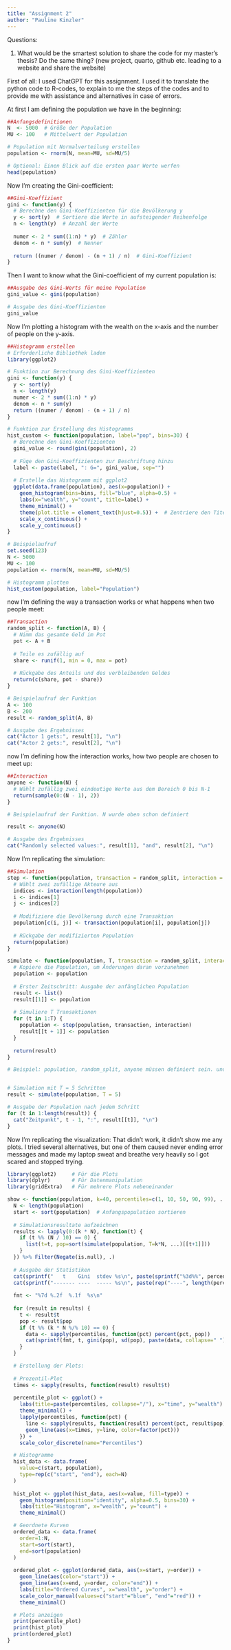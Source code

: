```yaml
---
title: "Assignment 2"
author: "Pauline Kinzler"
---
```


Questions:

1.  What would be the smartest solution to share the code for my master’s thesis? Do the same thing? (new project, quarto, github etc. leading to a website and share the website)

First of all: I used ChatGPT for this assignment. I used it to translate the python code to R-codes, to explain to me the steps of the codes and to provide me with assistance and alternatives in case of errors.

At first I am defining the population we have in the beginning:

```r
##Anfangsdefinitionen
N  <- 5000  # Größe der Population
MU <- 100   # Mittelwert der Population

# Population mit Normalverteilung erstellen
population <- rnorm(N, mean=MU, sd=MU/5)

# Optional: Einen Blick auf die ersten paar Werte werfen
head(population)
```

Now I'm creating the Gini-coefficient:

```r
##Gini-Koeffizient
gini <- function(y) {
  # Berechne den Gini-Koeffizienten für die Bevölkerung y
  y <- sort(y)  # Sortiere die Werte in aufsteigender Reihenfolge
  n <- length(y)  # Anzahl der Werte
  
  numer <- 2 * sum((1:n) * y)  # Zähler
  denom <- n * sum(y)  # Nenner
  
  return ((numer / denom) - (n + 1) / n)  # Gini-Koeffizient
}
```

Then I want to know what the Gini-coefficient of my current population is:

```r
##Ausgabe des Gini-Werts für meine Population
gini_value <- gini(population)

# Ausgabe des Gini-Koeffizienten
gini_value
```

Now I'm plotting a histogram with the wealth on the x-axis and the number of people on the y-axis.

```r
##Histogramm erstellen
# Erforderliche Bibliothek laden
library(ggplot2)

# Funktion zur Berechnung des Gini-Koeffizienten
gini <- function(y) {
  y <- sort(y)
  n <- length(y)
  numer <- 2 * sum((1:n) * y)
  denom <- n * sum(y)
  return ((numer / denom) - (n + 1) / n)
}

# Funktion zur Erstellung des Histogramms
hist_custom <- function(population, label="pop", bins=30) {
  # Berechne den Gini-Koeffizienten
  gini_value <- round(gini(population), 2)
  
  # Füge den Gini-Koeffizienten zur Beschriftung hinzu
  label <- paste(label, ": G=", gini_value, sep="")
  
  # Erstelle das Histogramm mit ggplot2
  ggplot(data.frame(population), aes(x=population)) +
    geom_histogram(bins=bins, fill="blue", alpha=0.5) +
    labs(x="wealth", y="count", title=label) +
    theme_minimal() +
    theme(plot.title = element_text(hjust=0.5)) +  # Zentriere den Titel
    scale_x_continuous() +
    scale_y_continuous()
}

# Beispielaufruf
set.seed(123)
N <- 5000
MU <- 100
population <- rnorm(N, mean=MU, sd=MU/5)

# Histogramm plotten
hist_custom(population, label="Population")

```

now I'm defining the way a transaction works or what happens when two people meet:

```r
##Transaction
random_split <- function(A, B) {
  # Nimm das gesamte Geld im Pot
  pot <- A + B
  
  # Teile es zufällig auf
  share <- runif(1, min = 0, max = pot)
  
  # Rückgabe des Anteils und des verbleibenden Geldes
  return(c(share, pot - share))
}

# Beispielaufruf der Funktion
A <- 100
B <- 200
result <- random_split(A, B)

# Ausgabe des Ergebnisses
cat("Actor 1 gets:", result[1], "\n")
cat("Actor 2 gets:", result[2], "\n")
```

now I'm defining how the interaction works, how two people are chosen to meet up:

```r
##Interaction
anyone <- function(N) {
  # Wählt zufällig zwei eindeutige Werte aus dem Bereich 0 bis N-1
  return(sample(0:(N - 1), 2))
}

# Beispielaufruf der Funktion. N wurde oben schon definiert

result <- anyone(N)

# Ausgabe des Ergebnisses
cat("Randomly selected values:", result[1], "and", result[2], "\n")
```

Now I'm replicating the simulation:

```r
##Simulation
step <- function(population, transaction = random_split, interaction = anyone) {
  # Wählt zwei zufällige Akteure aus
  indices <- interaction(length(population))
  i <- indices[1]
  j <- indices[2]
  
  # Modifiziere die Bevölkerung durch eine Transaktion
  population[c(i, j)] <- transaction(population[i], population[j])
  
  # Rückgabe der modifizierten Population
  return(population)
}

```

```r
simulate <- function(population, T, transaction = random_split, interaction = anyone) {
  # Kopiere die Population, um Änderungen daran vorzunehmen
  population <- population
  
  # Erster Zeitschritt: Ausgabe der anfänglichen Population
  result <- list()
  result[[1]] <- population
  
  # Simuliere T Transaktionen
  for (t in 1:T) {
    population <- step(population, transaction, interaction)
    result[[t + 1]] <- population
  }
  
  return(result)
}

```

```r
# Beispiel: population, random_split, anyone müssen definiert sein. und N und population auch


# Simulation mit T = 5 Schritten
result <- simulate(population, T = 5)

# Ausgabe der Population nach jedem Schritt
for (t in 1:length(result)) {
  cat("Zeitpunkt", t - 1, ":", result[[t]], "\n")
}

```

Now I'm replicating the visualization: That didn't work, it didn't show me any plots. I tried several alternatives, but one of them caused never ending error messages and made my laptop sweat and breathe very heavily so I got scared and stopped trying.

```r
library(ggplot2)     # Für die Plots
library(dplyr)       # Für Datenmanipulation
library(gridExtra)   # Für mehrere Plots nebeneinander

show <- function(population, k=40, percentiles=c(1, 10, 50, 90, 99), ...) {
  N <- length(population)
  start <- sort(population)  # Anfangspopulation sortieren
  
  # Simulationsresultate aufzeichnen
  results <- lapply(0:(k * N), function(t) {
    if (t %% (N / 10) == 0) {
      list(t=t, pop=sort(simulate(population, T=k*N, ...)[[t+1]]))
    }
  }) %>% Filter(Negate(is.null), .)
  
  # Ausgabe der Statistiken
  cat(sprintf("   t    Gini  stdev %s\n", paste(sprintf("%3d%%", percentiles), collapse=" ")))
  cat(sprintf("------- ----  ----- %s\n", paste(rep("----", length(percentiles)), collapse=" ")))
  
  fmt <- "%7d %.2f  %.1f  %s\n"
  
  for (result in results) {
    t <- result$t
    pop <- result$pop
    if (t %% (k * N %/% 10) == 0) {
      data <- sapply(percentiles, function(pct) percent(pct, pop))
      cat(sprintf(fmt, t, gini(pop), sd(pop), paste(data, collapse=" ")))
    }
  }

  # Erstellung der Plots:
  
  # Prozentil-Plot
  times <- sapply(results, function(result) result$t)
  
  percentile_plot <- ggplot() +
    labs(title=paste(percentiles, collapse="/"), x="time", y="wealth") +
    theme_minimal() +
    lapply(percentiles, function(pct) {
      line <- sapply(results, function(result) percent(pct, result$pop))
      geom_line(aes(x=times, y=line, color=factor(pct)))
    }) +
    scale_color_discrete(name="Percentiles")

  # Histogramme
  hist_data <- data.frame(
    value=c(start, population),
    type=rep(c("start", "end"), each=N)
  )
  
  hist_plot <- ggplot(hist_data, aes(x=value, fill=type)) +
    geom_histogram(position="identity", alpha=0.5, bins=30) +
    labs(title="Histogram", x="wealth", y="count") +
    theme_minimal()

  # Geordnete Kurven
  ordered_data <- data.frame(
    order=1:N,
    start=sort(start),
    end=sort(population)
  )
  
  ordered_plot <- ggplot(ordered_data, aes(x=start, y=order)) +
    geom_line(aes(color="start")) +
    geom_line(aes(x=end, y=order, color="end")) +
    labs(title="Ordered Curves", x="wealth", y="order") +
    scale_color_manual(values=c("start"="blue", "end"="red")) +
    theme_minimal()

  # Plots anzeigen
  print(percentile_plot)
  print(hist_plot)
  print(ordered_plot)
}

```
